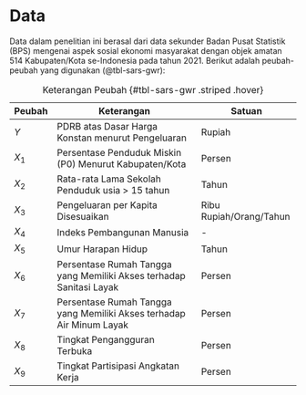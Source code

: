# Data {#sec-mix-sargwr-data}

Data dalam penelitian ini berasal dari data sekunder Badan Pusat Statistik (BPS) mengenai aspek sosial ekonomi masyarakat dengan objek amatan 514 Kabupaten/Kota se-Indonesia pada tahun 2021. Berikut adalah peubah-peubah yang digunakan (@tbl-sars-gwr):

| Peubah | Keterangan                                                | Satuan                              |
|--------|----------------------------------------------------------|-------------------------------------|
| $Y$    | PDRB atas Dasar Harga Konstan menurut Pengeluaran       | Rupiah                              |
| $X_1$     | Persentase Penduduk Miskin (P0) Menurut Kabupaten/Kota | Persen                              |
| $X_2$     | Rata-rata Lama Sekolah Penduduk usia > 15 tahun         | Tahun                               |
| $X_3$     | Pengeluaran per Kapita Disesuaikan                       | Ribu Rupiah/Orang/Tahun             |
| $X_4$     | Indeks Pembangunan Manusia                               | -                                   |
| $X_5$     | Umur Harapan Hidup                                       | Tahun                               |
| $X_6$     | Persentase Rumah Tangga yang Memiliki Akses terhadap Sanitasi Layak | Persen                    |
| $X_7$     | Persentase Rumah Tangga yang Memiliki Akses terhadap Air Minum Layak | Persen                    |
| $X_8$     | Tingkat Pengangguran Terbuka                             | Persen                              |
| $X_9$     | Tingkat Partisipasi Angkatan Kerja                       | Persen                              |

: Keterangan Peubah {#tbl-sars-gwr .striped .hover}

